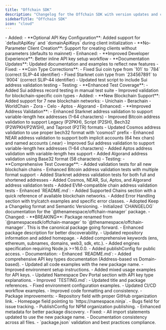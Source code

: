 ```yaml
---
title: "Offchain SDK"
description: "Changelog for the Offchain SDK with version updates and changes."
sidebarTitle: "Offchain SDK"
icon: "cloud"
---
```

<Update label="August 21, 2025" description="v1.0.5">
  - Added:
    - **Optional API Key Configuration**: Added support for `defaultApiKey` and `domainApiKeys` during client initialization
    - **No-Parameter Client Creation**: Support for creating clients without parameters (defaults to mainnet)
  - Enhanced:
    - **Improved Developer Experience**: Better inline API key setup workflow
    - **Documentation Updates**: Updated documentation and examples to reflect new features
</Update>

<Update label="August 20, 2025" description="v1.0.4">
  - Fixed:
    - **Coin Type Corrections**:
      - Fixed Sui coin type from `101` to `784` (correct SLIP-44 identifier)
      - Fixed Starknet coin type from `234567891` to `9004` (correct SLIP-44 identifier)
      - Updated test script to include Sui address validation testing
  - Testing:
    - **Enhanced Test Coverage**:
      - Added Sui address record testing in manual test suite
      - Improved validation for blockchain-specific coin types
</Update>

<Update label="August 19, 2025" description="v1.0.3">
  - Added:
    - **New Blockchain Support**: Added support for 7 new blockchain networks:
      - Unichain
      - Berachain
      - WorldChain
      - Zora
      - Celo
      - Aptos
      - Algorand
  - Enhanced:
    - **Improved Address Validation**:
      - Enhanced Starknet address validation to support variable-length hex addresses (1-64 characters)
      - Improved Bitcoin address validation to support Legacy (P2PKH), Script (P2SH), Bech32 (P2WPKH/P2WSH), and Taproot (P2TR) formats
      - Updated Cosmos address validation to use proper bech32 format with 'cosmos1' prefix
      - Enhanced NEAR address validation to support both implicit accounts (64 hex chars) and named accounts (.near)
      - Improved Sui address validation to support variable-length hex addresses (1-64 characters)
      - Added Aptos address validation with variable-length hex support
      - Added Algorand address validation using Base32 format (58 characters)
  - Testing:
    - **Comprehensive Test Coverage**:
      - Added validation tests for all new blockchain chains
      - Enhanced Bitcoin address validation tests with multiple format support
      - Added Starknet address validation tests for both full and shortened addresses
      - Added Cosmos, NEAR, Sui, Aptos, and Algorand address validation tests
      - Added EVM-compatible chain address validation tests
</Update>

<Update label="August 5, 2025" description="v1.0.2">
  - Enhanced `README.md`:
    - Added Supported Chains section with a quick reference of available blockchain networks.
    - Added Error Handling section with try/catch examples and specific error classes.
  
</Update>

<Update label="August 5, 2025" description="v1.0.1">
  - Adopted Keep a Changelog format and Semantic Versioning.
  - Initialized `CHANGELOG` documentation for the `@thenamespace/offchain-manager` package.
</Update>

<Update label="August 5, 2025" description="v1.0.0">
  - Changed:
    - **BREAKING**: Package renamed from `@namespacesdk/offchain-manager` to `@thenamespace/offchain-manager`. This is the canonical package going forward.
    - Enhanced package description for better discoverability.
    - Updated repository information and added homepage.
    - Added comprehensive keywords (ens, ethereum, subnames, domains, web3, sdk, etc.).
    - Added engines specification requiring Node.js >=16.0.0.
    - Added publishConfig for public access.
  - Documentation:
    - Enhanced `README.md`:
      - Added comprehensive API key types documentation (Address-based vs Domain-based).
      - Updated all code examples with the new package name.
      - Improved environment setup instructions.
      - Added mixed usage examples for API keys.
      - Updated Namespace Dev Portal section with API key type explanations.
    - Improved `TESTING.md`:
      - Updated title and package references.
      - Fixed environment configuration examples.
      - Updated CI/CD workflow examples.
      - Improved code formatting and consistency.
  - Package improvements:
    - Repository field with proper GitHub organization link.
    - Homepage field pointing to `https://namespace.ninja`.
    - Bugs field for issue tracking.
    - PublishConfig for NPM organization publishing.
    - Enhanced metadata for better package discovery.
  - Fixed:
    - All import statements updated to use the new package name.
    - Documentation consistency across all files.
    - `package.json` validation and best practices compliance.
</Update>